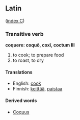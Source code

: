 == Latin ==
([[Wiktionary:Latin_index_c|index C]])

=== Transitive verb ===
'''coquere: coqu&#333;, cox&#299;, coctum III'''

# to cook; to prepare food
# to roast, to dry

==== Translations ====
*English: [[cook]]
*Finnish: [[keittää]], [[paistaa]]

==== Derived words ====
*[[Coquus]]
